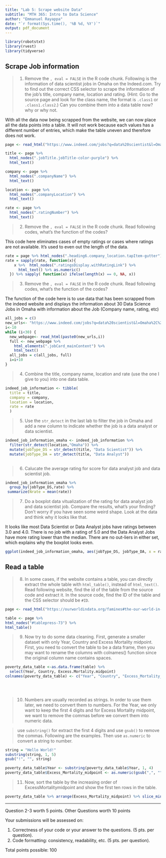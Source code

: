 ```yaml
---
title: "Lab 5: Scrape website Data"
subtitle: "MTH 365: Intro to Data Science"
author: "Emmanuel Rayappa"
date: "`r format(Sys.time(), '%B %d, %Y')`"
output: pdf_document
---
```


```r
library(robotstxt)
library(rvest)
library(tidyverse)
```

## Scrape Job information

> 1. Remove the `, eval = FALSE` in the R code chunk. Following is the information of data scientist jobs in Omaha on the Indeed.com. Try to find out the correct CSS selector to scrape the information of the job's title, company name, location and rating. (Hint: Go to the source page and look for the class name, the format is `.class1` or `.class1.class2`.) Can you combine them into a data table now? why or why not. 

With all the data now being scrapped from the website, we can now place all the data points into a table. It will not work because each values has a different number of entries, which make the table uneven and therefore does not work. 
```r
page <- read_html("https://www.indeed.com/jobs?q=data%20scientist&l=Omaha%2C%20NE&vjk=e53ee7b5be3bd219")

title <- page %>% 
  html_nodes(".jobTitle.jobTitle-color-purple") %>%
  html_text()

company <- page %>%
  html_nodes(".companyName") %>%
  html_text()

location <- page %>%
  html_nodes(".companyLocation") %>%
  html_text()

rate <- page %>% 
  html_nodes(".ratingNumber") %>%
  html_text()

```

> 2. Remove the `, eval = FALSE` in the R code chunk. Read following codes, what's the function of the codes?

This code here eliminates cases of empty ratings or cases where ratings are not available. It's used to even out the length of the data. 
```r
rate = page %>% html_nodes(".heading6.company_location.tapItem-gutter") 
rate = sapply(rate, function(x){
    x %>%  html_nodes(".ratingsDisplay.withRatingLink") %>% 
      html_text() %>% as.numeric()
  }) %>% sapply( function(x) ifelse(length(x) == 0, NA, x))

```

> 3. Remove the `, eval = FALSE` in the R code chunk. Read following codes, what's the function of the codes?

The function of the code here is to use data that has been scrapped from the indeed website and displays the information about 30 Data Science Jobs in Omaha with information about the Job (Company name, rating, etc)
```r
all_jobs = c()
new_urls<- "https://www.indeed.com/jobs?q=data%20scientist&l=Omaha%2C%20NE&vjk=e53ee7b5be3bd219&start="
i<-10
while (i<30) {
  new_webpage<- read_html(paste0(new_urls,i))
  full <- new_webpage %>% 
    html_elements(".jobCard_mainContent") %>%
    html_text()
  all_jobs = c(all_jobs, full)
  i=i+10
}
```

> 4. Combine the title, company name, location and rate (use the one I give to you) into one data table. 

```r
indeed_job_information <- tibble(
  title = title, 
  company = company, 
  location = location, 
  rate = rate
  )

```

> 5. Use the `str_detect` in the last lab to filter the job in Omaha and add a new column to indicate whether the job is a data analyst or data scientist.

```r
indeed_job_information_omaha <- indeed_job_information %>%
  filter(str_detect(location,"Omaha")) %>%
  mutate(jobType_DS = str_detect(title, "Data Scientist")) %>%
  mutate(jobType_DA = str_detect(title, "Data Analyst"))
  

```

> 6. Calucate the average rating for score for data analyst job and data scientist job. 

```r
indeed_job_information_omaha %>%
  group_by(jobType_DS,rate) %>%
 summarize(Nrate = mean(rate))


```

> 7. Do a boxplot data vitualization of the rating for data analyst job and data scientist job. Compare the results, what's your finding? Don't worry if you have seen some weird shape. Look at the data and think why it looks like that. 

It looks like most Data Scientist or Data Analyst jobs have ratings between 3.0 and 4.0. There is no job with a rating of 5.0 and the Data Analyst Jobs have more rating lower than the median. There are no out-liers in either set, which explains why the boxplot looks even. 

```r
ggplot(indeed_job_information_omaha, aes(jobType_DS, jobType_DA, x = rate)) + geom_boxplot(aes(fill = jobType_DS))

```

## Read a table

> 8. In some cases, if the website contains a table, you can directly extract the whole table with `html_table()`, instead of `html_text()`. Read following website, find the id of the table from the source code and extract it. In the source code, find the ID of the table and the CSS selector should be `#ID`. 

```r
page <- read_html("https://ourworldindata.org/famines#the-our-world-in-data-dataset-of-famines")

table <- page %>%
html_nodes("#tablepress-73") %>%
html_table()

```

> 9. Now try to do some data cleaning. First, generate a smaller dataset with only Year, Country and Excess Mortality midpoint. First, you need to convert the table to be a data frame, then you may want to rename the columns with colnames() function since the original column name contains spaces. 

```r
poverty_data_table <-as.data.frame(table) %>%
  select(Year, Country, Excess.Mortality.midpoint)
colnames(poverty_data_table) <- c("Year", "Country", "Excess_Mortality_midpoint")
  
  
  

```

> 10. Numbers are usually recorded as strings. In order to use them later, we need to convert them to numbers. For the Year, we only want to keep the first 4 digits and for Excess Mortality midpoint, we want to remove the commas before we convert them into numeric data. 

>use `substring()` for extract the first 4 digits and use `gsub()` to remove the commas. Following are the examples. Then use `as.numeric` to convert a string to number. 

```r
string = "Hello World!"
substring(string, 1, 5)
gsub("!", "", string)
```

```r
poverty_data_table$Year <- substring(poverty_data_table$Year, 1, 4)
poverty_data_table$Excess_Mortality_midpoint <- as.numeric(gsub(",", "",poverty_data_table$Excess_Mortality_midpoint))

```

> 11. Now, sort the table by the increasing order of ExcessMortalitymidpoint and show the first ten rows in the table. 

```r
poverty_data_table %>% arrange(Excess_Mortality_midpoint) %>% slice_min(Excess_Mortality_midpoint,n = 10,with_ties =  FALSE)
```

-------

Question 2-3 worth 5 points. Other Questions worth 10 points

Your submissions will be assessed on:

1. Correctness of your code or your answer to the questions. (5 pts. per question).
3. Code formatting: consistency, readability, etc. (5 pts. per question).

Total points possible: 100